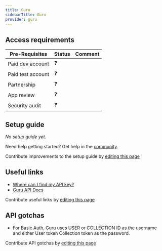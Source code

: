```yaml
---
title: Guru
sidebarTitle: Guru
provider: guru
---
```




<Overview />
<PreBuiltTooling provider={providers[pageMetadata.provider]} />
<PreBuiltUseCases />

## Access requirements
| Pre-Requisites | Status | Comment|
| - | - | - |
| Paid dev account | ❓ |  |
| Paid test account | ❓ |  |
| Partnership | ❓ | |
| App review | ❓ |  |
| Security audit | ❓ | |


## Setup guide

_No setup guide yet._

<Tip>Need help getting started? Get help in the [community](https://nango.dev/slack).</Tip>

<Note>Contribute improvements to the setup guide by [editing this page](https://github.com/nangohq/nango/tree/master/docs-v2/integrations/all/guru.mdx)</Note>


## Useful links

-   [Where can I find my API key?](https://help.getguru.com/articles/cj9Rrj7i/How-to-obtain-your-API-Credentials)
-   [Guru API Docs](https://developer.getguru.com/reference/authentication)

<Note>Contribute useful links by [editing this page](https://github.com/nangohq/nango/tree/master/docs-v2/integrations/all/guru.mdx)</Note>

## API gotchas

- For Basic Auth, Guru uses USER or COLLECTION ID as the username and either User token Collection token as the password.


<Note>Contribute API gotchas by [editing this page](https://github.com/nangohq/nango/tree/master/docs-v2/integrations/all/guru.mdx)</Note>
